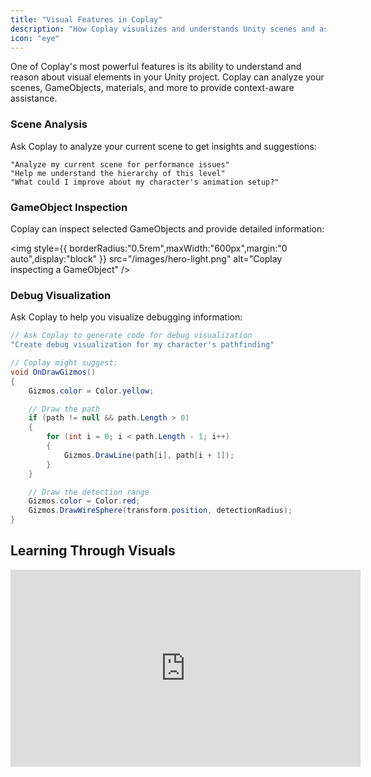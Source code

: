 ```yaml
---
title: "Visual Features in Coplay"
description: "How Coplay visualizes and understands Unity scenes and assets"
icon: "eye"
---
```


One of Coplay's most powerful features is its ability to understand and reason about visual elements in your Unity project. Coplay can analyze your scenes, GameObjects, materials, and more to provide context-aware assistance.

### Scene Analysis

Ask Coplay to analyze your current scene to get insights and suggestions:

```
"Analyze my current scene for performance issues"
"Help me understand the hierarchy of this level"
"What could I improve about my character's animation setup?"
```

### GameObject Inspection

Coplay can inspect selected GameObjects and provide detailed information:

<img
  style={{ borderRadius:"0.5rem",maxWidth:"600px",margin:"0 auto",display:"block" }}
  src="/images/hero-light.png"
  alt="Coplay inspecting a GameObject"
/>

### Debug Visualization

Ask Coplay to help you visualize debugging information:

```csharp
// Ask Coplay to generate code for debug visualization
"Create debug visualization for my character's pathfinding"

// Coplay might suggest:
void OnDrawGizmos()
{
    Gizmos.color = Color.yellow;

    // Draw the path
    if (path != null && path.Length > 0)
    {
        for (int i = 0; i < path.Length - 1; i++)
        {
            Gizmos.DrawLine(path[i], path[i + 1]);
        }
    }

    // Draw the detection range
    Gizmos.color = Color.red;
    Gizmos.DrawWireSphere(transform.position, detectionRadius);
}
```

## Learning Through Visuals

<iframe width="560" height="315" src="https://www.youtube.com/embed/dQw4w9WgXcQ" title="Coplay Tutorial: Understanding Unity's Animation System" frameBorder="0" allow="accelerometer; autoplay; clipboard-write; encrypted-media; gyroscope; picture-in-picture" allowFullScreen style={{ width:"100%",borderRadius:"0.5rem" }} />

<br />

<Tip>
  Coplay works best when it can see your Unity Editor. For complex problems,
  consider sharing a screenshot of your scene or hierarchy with Coplay for more
  accurate assistance.
</Tip>

### Video Tutorials

Coplay can recommend specific video tutorials based on what you're working on:

```
"Show me tutorials on implementing a dialogue system"
"I need help with Unity's new Input System"
"What's the best way to learn shader programming for Unity?"
```

## 3D Model and Asset Analysis

Coplay can provide insights on your 3D models and assets:

```
"Is this model optimized for mobile?"
"How can I improve the textures on this character?"
"What's the polycount of this selected model?"
```

## UI Design Assistance

Coplay can help you design and implement UI systems in Unity:

```csharp
// Ask Coplay for UI layout suggestions
"Design a mobile-friendly inventory UI"

// Coplay might suggest code and layout considerations:
[SerializeField] private int gridSize = 5;
[SerializeField] private float cellSize = 100f;
[SerializeField] private float cellSpacing = 10f;
[SerializeField] private GameObject inventoryItemPrefab;

void CreateInventoryGrid(Transform parent)
{
    // Calculate the total size
    float totalWidth = (cellSize + cellSpacing) * gridSize - cellSpacing;

    // Create the grid
    for (int y = 0; y < gridSize; y++)
    {
        for (int x = 0; x < gridSize; x++)
        {
            // Create item slot
            GameObject slot = Instantiate(inventoryItemPrefab, parent);
            RectTransform rectTransform = slot.GetComponent<RectTransform>();

            // Position the slot
            float xPos = x * (cellSize + cellSpacing);
            float yPos = -y * (cellSize + cellSpacing);
            rectTransform.anchoredPosition = new Vector2(xPos, yPos);
            rectTransform.sizeDelta = new Vector2(cellSize, cellSize);
        }
    }
}
```

Join our [Discord community](http://discord.com/invite/KmGfEr6d3v) to share your Coplay visual integration experiences and see what others have created\!